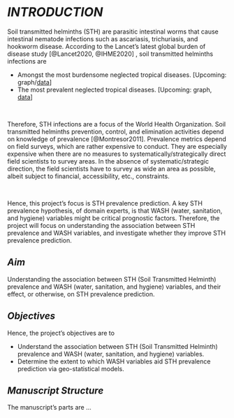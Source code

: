 # *INTRODUCTION*

Soil transmitted helminths (STH) are parasitic intestinal worms that cause intestinal nematode infections such as ascariasis, trichuriasis, and hookworm disease.  According to the Lancet's latest global burden of disease study [@Lancet2020, @IHME2020] , soil transmitted helminths infections are

* Amongst the most burdensome neglected tropical diseases.  [Upcoming: graph/[data](https://vizhub.healthdata.org/gbd-compare/)]
* The most prevalent neglected tropical diseases.  [Upcoming: graph, [data](https://vizhub.healthdata.org/gbd-compare/)]

<br>

Therefore, STH infections are a focus of the World Health Organization.  Soil transmitted helminths prevention, control, and elimination activities depend on knowledge of prevalence [@Montresor2011].  Prevalence metrics depend on field surveys, which are rather expensive to conduct.  They are especially expensive when there are no measures to systematically/strategically direct field scientists to survey areas.  In the absence of systematic/strategic direction, the field scientists have to survey as wide an area as possible, albeit subject to financial, accessibility, etc., constraints.

<br>

Hence, this project's focus is STH prevalence prediction.  A key STH prevalence hypothesis, of domain experts, is that WASH (water, sanitation, and hygiene) variables might be critical prognostic factors.  Therefore, the project will focus on understanding the association between STH prevalence and WASH variables, and investigate whether they improve STH prevalence prediction.


## *Aim*

Understanding the association between STH (Soil Transmitted Helminth) prevalence and WASH (water, sanitation, and hygiene) variables, and their effect, or otherwise, on STH prevalence prediction.

## *Objectives*

Hence, the project's objectives are to

* Understand the association between STH (Soil Transmitted Helminth) prevalence and WASH (water, sanitation, and hygiene) variables.
* Determine the extent to which WASH variables aid STH prevalence prediction via geo-statistical models.


## *Manuscript Structure*

The manuscript's parts are ...

